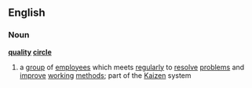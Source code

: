 ==English==
===Noun===
'''[[quality]] [[circle]]'''
# a [[group]] of [[employee]]s which meets [[regularly]] to [[resolve]] [[problem]]s and [[improve]] [[working]] [[method]]s; part of the [[Kaizen]] system
